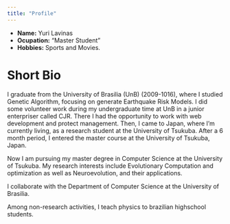 ```yaml
---
title: "Profile"
---
```


 - __Name:__ Yuri Lavinas
- __Ocupation:__ "Master Student"
- __Hobbies:__ Sports and Movies.


# Short Bio

I graduate from the University of Brasilia (UnB) (2009-1016), where I studied Genetic Algorithm, focusing on generate Earthquake Risk Models. I did some volunteer work during my undergraduate time at UnB in a junior enterpriser called CJR. There I had the opportunity to work with web development and protect management. Then, I came to Japan, where I'm currently living, as a research student at the University of Tsukuba. After a 6 month period, I entered the master course at the University of Tsukuba, Japan.

Now I am pursuing my master degree in Computer Science at the University of Tsukuba. My research interests include Evolutionary Computation and optimization as well as Neuroevolution, and their applications.

I collaborate with the Department of Computer Science at the University of Brasilia.

Among non-research activities, I teach physics to brazilian highschool students.
